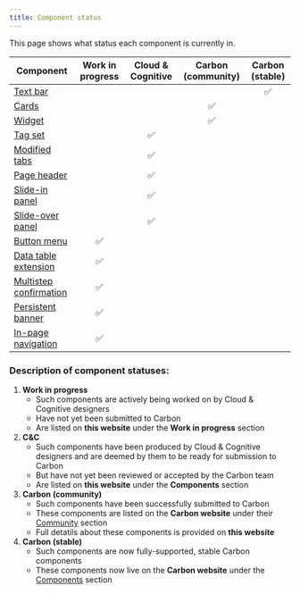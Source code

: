 ```yaml
---
title: Component status
---
```


<PageDescription>

This page shows what status each component is currently in.

</PageDescription>

| Component                                                    | Work in progress | Cloud & Cognitive | Carbon (community)    | Carbon (stable) |
| ------------------------------------------------------------ | :--------------: | :---------------: | :-------------------: | :-------------: |
| [Text bar](/components/text-bar)                             |                  |                   |                       |         ✅      |
| [Cards](/components/card/usage)                              |                  |                   |          ✅           |                 |
| [Widget](/components/widget/usage)                           |                  |                   |          ✅           |                 |
| [Tag set](/components/tag-set)|                 |      ✅           |                       |                 |
| [Modified tabs](/components/modified-tabs)                   |                  |      ✅           |                       |                 |
| [Page header](/components/page-header/usage)                 |                  |      ✅           |                       |                 |
| [Slide-in panel](/components/slide-in-panel)                 |                  |      ✅           |                       |                 |
| [Slide-over panel](/components/slide-over-panel/usage)       |                  |      ✅           |                       |                 |
| [Button menu](/wip/button-menu)                              |        ✅        |                   |                       |                 |
| [Data table extension](/wip/data-tables/usage)               |        ✅        |                   |                       |                 |
| [Multistep confirmation](/wip/multistep-confirmation)        |        ✅        |                   |                       |                 |
| [Persistent banner](/wip/persistent-banner)                  |        ✅        |                   |                       |                 |
| [In-page navigation](/wip/in-page-navigation/usage)          |        ✅        |                   |                       |                 |


### Description of component statuses:

1. **Work in progress**
   - Such components are actively being worked on by Cloud & Cognitive designers
   - Have not yet been submitted to Carbon
   - Are listed on **this website** under the **Work in progress** section
2. **C&C**
   - Such components have been produced by Cloud & Cognitive designers and are deemed by them to be ready for submission to Carbon
   - But have not yet been reviewed or accepted by the Carbon team
   - Are listed on **this website** under the **Components** section
3. **Carbon (community)**
   - Such components have been successfully submitted to Carbon
   - These components are listed on the **Carbon website** under their [Community](https://www.carbondesignsystem.com/community/components) section
   - Full detatils about these components is provided on **this website**
4. **Carbon (stable)**
   - Such components are now fully-supported, stable Carbon components
   - These components now live on the **Carbon website** under the [Components](https://www.carbondesignsystem.com/components/overview) section
